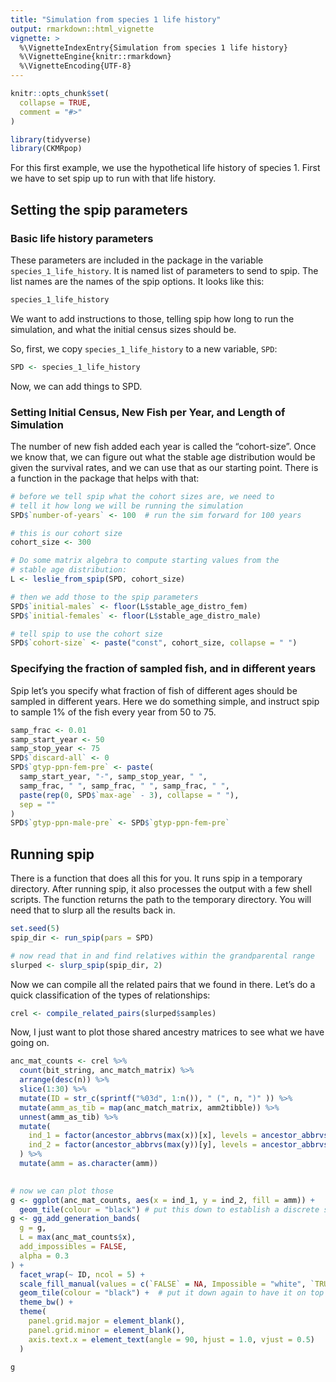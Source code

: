 ```yaml
---
title: "Simulation from species 1 life history"
output: rmarkdown::html_vignette
vignette: >
  %\VignetteIndexEntry{Simulation from species 1 life history}
  %\VignetteEngine{knitr::rmarkdown}
  %\VignetteEncoding{UTF-8}
---
```


```r
knitr::opts_chunk$set(
  collapse = TRUE,
  comment = "#>"
)
```

```r
library(tidyverse)
library(CKMRpop)
```


For this first example, we use the hypothetical life history of species 1.
First we have to set spip up to run with that life history.

## Setting the spip parameters 

### Basic life history parameters 

These parameters are included in the package in the variable `species_1_life_history`.
It is named list of parameters to send to spip.  The list names are the names of the
spip options.  It looks like this:
```r
species_1_life_history
```

We want to add instructions to those, telling spip how long to run the simulation,
and what the initial census sizes should be.  

So, first, we copy `species_1_life_history` to a new variable, `SPD`:
```r
SPD <- species_1_life_history
```
Now, we can add things to SPD.

###  Setting Initial Census, New Fish per Year, and Length of Simulation

The number of new fish added each year is called the "cohort-size".  Once we know
that, we can figure out what the stable age distribution would be given the survival
rates, and we can use that as our starting point.  There is a function
in the package that helps with that:
```r
# before we tell spip what the cohort sizes are, we need to 
# tell it how long we will be running the simulation
SPD$`number-of-years` <- 100  # run the sim forward for 100 years

# this is our cohort size
cohort_size <- 300

# Do some matrix algebra to compute starting values from the
# stable age distribution:
L <- leslie_from_spip(SPD, cohort_size)

# then we add those to the spip parameters
SPD$`initial-males` <- floor(L$stable_age_distro_fem)
SPD$`initial-females` <- floor(L$stable_age_distro_male)

# tell spip to use the cohort size
SPD$`cohort-size` <- paste("const", cohort_size, collapse = " ")


```


### Specifying the fraction of sampled fish, and in different years

Spip let's you specify what fraction of fish of different ages should be
sampled in different years.  Here we do something simple, and instruct
spip to sample 1% of the fish every year from 50 to 75.
```r
samp_frac <- 0.01
samp_start_year <- 50
samp_stop_year <- 75
SPD$`discard-all` <- 0
SPD$`gtyp-ppn-fem-pre` <- paste(
  samp_start_year, "-", samp_stop_year, " ", 
  samp_frac, " ", samp_frac, " ", samp_frac, " ",
  paste(rep(0, SPD$`max-age` - 3), collapse = " "),
  sep = ""
)
SPD$`gtyp-ppn-male-pre` <- SPD$`gtyp-ppn-fem-pre`
```

## Running spip

There is a function that does all this for you.  It runs spip in
a temporary directory.  After running spip, it also processes the output
with a few shell scripts.  The function returns the path to the temporary
directory.  You will need that to slurp all the results back in.
```r
set.seed(5)
spip_dir <- run_spip(pars = SPD)

# now read that in and find relatives within the grandparental range
slurped <- slurp_spip(spip_dir, 2)
```


Now we can compile all the related pairs that we found in there.  Let's do a quick
classification of the types of relationships:
```r
crel <- compile_related_pairs(slurped$samples)
```

Now, I just want to plot those shared ancestry matrices to see what we have going on.
```r
anc_mat_counts <- crel %>%
  count(bit_string, anc_match_matrix) %>%
  arrange(desc(n)) %>% 
  slice(1:30) %>%
  mutate(ID = str_c(sprintf("%03d", 1:n()), " (", n, ")" )) %>%
  mutate(amm_as_tib = map(anc_match_matrix, amm2tibble)) %>%
  unnest(amm_as_tib) %>%
  mutate(
    ind_1 = factor(ancestor_abbrvs(max(x))[x], levels = ancestor_abbrvs(max(x))),
    ind_2 = factor(ancestor_abbrvs(max(y))[y], levels = ancestor_abbrvs(max(y)))  
  ) %>%
  mutate(amm = as.character(amm))
  

# now we can plot those
g <- ggplot(anc_mat_counts, aes(x = ind_1, y = ind_2, fill = amm)) +
  geom_tile(colour = "black") # put this down to establish a discrete scale
g <- gg_add_generation_bands(
  g = g, 
  L = max(anc_mat_counts$x), 
  add_impossibles = FALSE,
  alpha = 0.3
) + 
  facet_wrap(~ ID, ncol = 5) +
  scale_fill_manual(values = c(`FALSE` = NA, Impossible = "white", `TRUE` = "black")) +
  geom_tile(colour = "black") +  # put it down again to have it on top
  theme_bw() +
  theme(
    panel.grid.major = element_blank(), 
    panel.grid.minor = element_blank(),
    axis.text.x = element_text(angle = 90, hjust = 1.0, vjust = 0.5)
  )
  
g 
```
